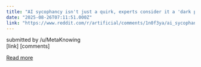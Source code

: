 ```yaml
---
title: "AI sycophancy isn't just a quirk, experts consider it a 'dark pattern' to turn users into profit"
date: "2025-08-26T07:11:51.000Z"
link: "https://www.reddit.com/r/artificial/comments/1n0f3ya/ai_sycophancy_isnt_just_a_quirk_experts_consider/"
---
```


submitted by    /u/MetaKnowing  
 [link]   [comments]

[Read more](https://www.reddit.com/r/artificial/comments/1n0f3ya/ai_sycophancy_isnt_just_a_quirk_experts_consider/)
